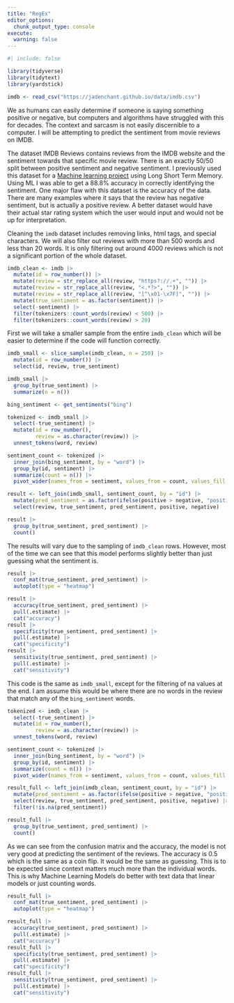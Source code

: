 ```yaml
---
title: "RegEx"
editor_options: 
  chunk_output_type: console
execute:
  warning: false
---
```


```r
#| include: false

library(tidyverse)
library(tidytext)
library(yardstick)

imdb <- read_csv("https://jadenchant.github.io/data/imdb.csv")
```

We as humans can easily determine if someone is saying something positive or negative, but computers and algorithms have struggled with this for decades. The context and sarcasm is not easily discernible to a computer. I will be attempting to predict the sentiment from movie reviews on IMDB. 

The dataset IMDB Reviews contains reviews from the IMDB website and the sentiment towards that specific movie review. There is an exactly 50/50 split between positive sentiment and negative sentiment. I previously used this dataset for a [Machine learning project](https://jadenchant.github.io/pages/projects/lstm/) using Long Short Term Memory. Using ML I was able to get a 88.8% accuracy in correctly identifying the sentiment. One major flaw with this dataset is the accuracy of the data. There are many examples where it says that the review has negative sentiment, but is actually a positive review. A better dataset would have their actual star rating system which the user would input and would not be up for interpretation. 

Cleaning the `imdb` dataset includes removing links, html tags, and special characters. We will also filter out reviews with more than 500 words and less than 20 words. It is only filtering out around 4000 reviews which is not a significant portion of the whole dataset.

```r
imdb_clean <- imdb |>
  mutate(id = row_number()) |>
  mutate(review = str_replace_all(review, "https?://.+", "")) |>
  mutate(review = str_replace_all(review, "<.*?>", "")) |>
  mutate(review = str_replace_all(review, "[^\x01-\x7F]", "")) |>
  mutate(true_sentiment = as.factor(sentiment)) |>
  select(-sentiment) |>
  filter(tokenizers::count_words(review) < 500) |>
  filter(tokenizers::count_words(review) > 20)
```

First we will take a smaller sample from the entire `imdb_clean` which will be easier to determine if the code will function correctly.

```r
imdb_small <- slice_sample(imdb_clean, n = 250) |>
  mutate(id = row_number()) |>
  select(id, review, true_sentiment)

imdb_small |>
  group_by(true_sentiment) |>
  summarize(n = n())
```




```r
bing_sentiment <- get_sentiments("bing")

tokenized <- imdb_small |>
  select(-true_sentiment) |>
  mutate(id = row_number(), 
         review = as.character(review)) |>
  unnest_tokens(word, review)

sentiment_count <- tokenized |>
  inner_join(bing_sentiment, by = "word") |>
  group_by(id, sentiment) |>
  summarize(count = n()) |>
  pivot_wider(names_from = sentiment, values_from = count, values_fill = 0)

result <- left_join(imdb_small, sentiment_count, by = "id") |>
  mutate(pred_sentiment = as.factor(ifelse(positive > negative, "positive", "negative"))) |>
  select(review, true_sentiment, pred_sentiment, positive, negative)

result |>
  group_by(true_sentiment, pred_sentiment) |>
  count()
```

The results will vary due to the sampling of `imdb_clean` rows. However, most of the time we can see that this model performs slightly better than just guessing what the sentiment is. 

```r
result |>
  conf_mat(true_sentiment, pred_sentiment) |>
  autoplot(type = "heatmap")

result |>
  accuracy(true_sentiment, pred_sentiment) |>
  pull(.estimate) |>
  cat("accuracy")
result |>
  specificity(true_sentiment, pred_sentiment) |>
  pull(.estimate) |>
  cat("specificity")
result |>
  sensitivity(true_sentiment, pred_sentiment) |>
  pull(.estimate) |>
  cat("sensitivity")
```

This code is the same as `imdb_small`, except for the filtering of na values at the end. I am assume this would be where there are no words in the review that match any of the `bing_sentiment` words. 

```r
tokenized <- imdb_clean |>
  select(-true_sentiment) |>
  mutate(id = row_number(), 
         review = as.character(review)) |>
  unnest_tokens(word, review)

sentiment_count <- tokenized |>
  inner_join(bing_sentiment, by = "word") |>
  group_by(id, sentiment) |>
  summarize(count = n()) |>
  pivot_wider(names_from = sentiment, values_from = count, values_fill = 0)

result_full <- left_join(imdb_clean, sentiment_count, by = "id") |>
  mutate(pred_sentiment = as.factor(ifelse(positive > negative, "positive", "negative"))) |>
  select(review, true_sentiment, pred_sentiment, positive, negative) |>
  filter(!is.na(pred_sentiment))

result_full |>
  group_by(true_sentiment, pred_sentiment) |>
  count()
```

As we can see from the confusion matrix and the accuracy, the model is not very good at predicting the sentiment of the reviews. The accuracy is 0.5 which is the same as a coin flip. It would be the same as guessing. This is to be expected since context matters much more than the individual words. This is why Machine Learning Models do better with text data that linear models or just counting words. 

```r
result_full |>
  conf_mat(true_sentiment, pred_sentiment) |>
  autoplot(type = "heatmap")

result_full |>
  accuracy(true_sentiment, pred_sentiment) |>
  pull(.estimate) |>
  cat("accuracy")
result_full |>
  specificity(true_sentiment, pred_sentiment) |>
  pull(.estimate) |>
  cat("specificity")
result_full |>
  sensitivity(true_sentiment, pred_sentiment) |>
  pull(.estimate) |>
  cat("sensitivity")
```



